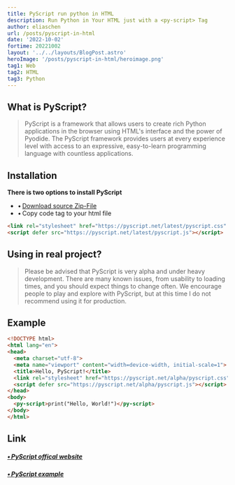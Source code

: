 ```yaml
---
title: PyScript run python in HTML
description: Run Python in Your HTML just with a <py-script> Tag
author: eliaschen
url: /posts/pyscript-in-html
date: '2022-10-02'
fortime: 20221002
layout: '../../layouts/BlogPost.astro'
heroImage: '/posts/pyscript-in-html/heroimage.png'
tag1: Web
tag2: HTML
tag3: Python
---
```

## What is PyScript?
> PyScript is a framework that allows users to create rich Python applications in the browser using HTML's interface and the power of Pyodide. The PyScript framework provides users at every experience level with access to an expressive, easy-to-learn programming language with countless applications.
## Installation
**There is two options to install PyScript**
- &bull;&thinsp;[Download source Zip-File](https://pyscript.net/)
- &bull;&thinsp;Copy code tag to your html file
```html
<link rel="stylesheet" href="https://pyscript.net/latest/pyscript.css" />
<script defer src="https://pyscript.net/latest/pyscript.js"></script>
```
## Using in real project?
> Please be advised that PyScript is very alpha and under heavy development. There are many known issues, from usability to loading times, and you should expect things to change often. We encourage people to play and explore with PyScript, but at this time I do not recommend using it for production.
## Example
```html
<!DOCTYPE html>
<html lang="en">
<head>
  <meta charset="utf-8">
  <meta name="viewport" content="width=device-width, initial-scale=1">
  <title>Hello, PyScript!</title>
  <link rel="stylesheet" href="https://pyscript.net/alpha/pyscript.css" />
  <script defer src="https://pyscript.net/alpha/pyscript.js"></script>
</head>
<body>
  <py-script>print("Hello, World!")</py-script>
</body>
</html>
```
## Link 
##### [&bull;&thinsp;PyScript offical website](https://pyscript.net/)
##### [&bull;&thinsp;PyScript example](https://pyscript.net/)